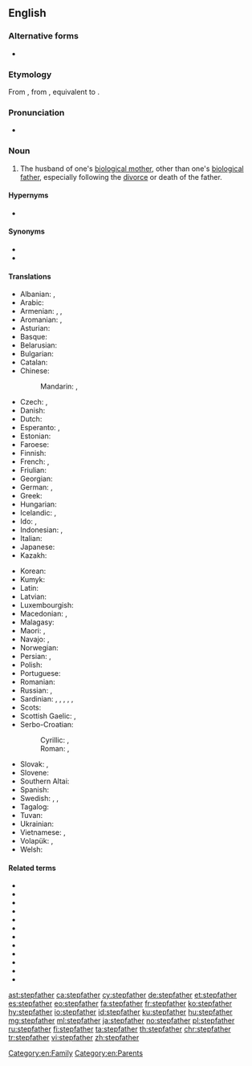==English==

===Alternative forms===
* {{l|en|step-father}}

===Etymology===
From {{etyl|enm|en}} {{m|enm|stepfader}}, from {{etyl|ang|en}} {{m|ang|stēopfæder|}}, equivalent to {{prefix|step|father|lang=en}}.

===Pronunciation===
* {{hyphenation|step|fa|ther|lang=en}}

===Noun===
{{en-noun}}

# The husband of one's [[biological mother]], other than one's [[biological father]], especially following the [[divorce]] or death of the father.

====Hypernyms====
* {{l|en|stepparent}}

====Synonyms====
* {{l|en|stepdad}}
* {{l|en|co-father}}

====Translations====
{{trans-top|husband of one's biological mother, other than one's biological father}}
* Albanian: {{t+|sq|vitërk}}, {{t+|sq|njerk}}
* Arabic: {{t|ar|زَوْج اَلْأُمّ|m}}
* Armenian: {{t|hy|[[խորթ]] [[հայր]]}}, {{t+|hy|հորու|sc=Armn}} {{qualifier|archaic}}, {{t+|hy|հորա|sc=Armn}} {{qualifier|archaic}}
* Aromanian: {{t|rup|nuercu|m}}, {{t|rup|nercu|m}}
* Asturian: {{t+|ast|padrastru|m}}
* Basque: {{t+|eu|aitaorde}}
* Belarusian: {{t|be|айчы́м|m}}
* Bulgarian: {{t|bg|вто́ри баща́|m}}
* Catalan: {{t+|ca|padrastre|m}}
* Chinese:
*: Mandarin: {{t|cmn|繼父|sc=Hani}}, {{t+|cmn|继父|tr=jìfù|sc=Hani}}
* Czech: {{t|cs|nevlastní otec|m}}, {{t+|cs|otčím|m}}
* Danish: {{t+|da|stedfar|c}}
* Dutch: {{t+|nl|stiefvader|m}}
* Esperanto: {{t|eo|vicpatro}}, {{qualifier|sometimes}} {{t|eo|duonpatro}}
* Estonian: {{t|et|kasuisa}}
* Faroese: {{t|fo|stjúkfaðir|m}}
* Finnish: {{t+|fi|isäpuoli}}
* French: {{t+|fr|beau-père|m}}, {{t+|fr|parâtre}}
* Friulian: {{t|fur|padreu|m}}
* Georgian: {{t|ka|მამინაცვალი|sc=Geor}}
* German: {{t+|de|Stiefvater|m}}, {{qualifier|gender-neutral}} {{t|de|Stiefelternteil|m|n}}
* Greek: {{t+|el|πατριός|m}}
* Hungarian: {{t+|hu|mostohaapa}}
* Icelandic: {{t|is|stjúpfaðir|m}}, {{t|is|stjúpi|m}}
* Ido: {{t|io|stifa patro}}, {{t+|io|stif-patro}}
* Indonesian: {{t+|id|ayah tiri}}, {{t+|id|bapak tiri}}
* Italian: {{t|it|patrigno|m}}
* Japanese: {{t|ja|継父|tr=けいふ, keifu, ままちち, mama-chichi}}
* Kazakh: {{t|kk|өгей әке|sc=Cyrl}}
{{trans-mid}}
* Korean: {{t|ko|계부|sc=Kore}}
* Kumyk: {{t|kum|оьгей ата|tr=ögey ata}}
* Latin: {{t|la|vitricus|m}}
* Latvian: {{t|lv|patēvs|m}}
* Luxembourgish: {{t|lb|Stéifpapp}}
* Macedonian: {{t|mk|о́чув|m}}, {{t|mk|по́татко|m}}
* Malagasy: {{t+|mg|raikèly}}
* Maori: {{t|mi|pāpā whakaangi}}, {{t|mi|matua whakaangi}}
* Navajo: {{t|nv|hazhéʼé ájíłʼíní}}, {{t|nv|hazhéʼé jíłʼíní}}
* Norwegian: {{t|no|stefar|m}}
* Persian: {{t+|fa|ناپدری|tr=nâpedari|sc=fa-Arab}}, {{t|fa|پدندر|tr=pedandar|sc=fa-Arab}}
* Polish: {{t+|pl|ojczym|m}}
* Portuguese: {{t+|pt|padrasto|m}}
* Romanian: {{t+|ro|tată vitreg|m}}
* Russian: {{t+|ru|о́тчим|m}}, {{t|ru|приёмный оте́ц|m}}
* Sardinian: {{t|sc|bídrigu|m}}, {{t|sc|bítricu|m}}, {{t|sc|bídricu|m}}, {{t|sc|bídriu|m}}, {{t|sc|brídicu|m}}, {{t|sc|vídrigu|m}}
* Scots: {{t|sco|stap-faither}}
* Scottish Gaelic: {{t|gd|oide|m}}, {{t|gd|leas-athair|m}}
* Serbo-Croatian:
*: Cyrillic: {{t|sh|о̏чӯх|m|sc=Cyrl}}, {{t|sh|поочим|m|sc=Cyrl}}
*: Roman: {{t+|sh|ȍčūh|m}}, {{t+|sh|poočim|m}}
* Slovak: {{t|sk|nevlastný otec|m}}, {{t|sk|otčim|m}}
* Slovene: {{t+|sl|očim|m}}
* Southern Altai: {{t|alt|ӧӧй ада|tr=ööy ada|sc=Cyrl}}
* Spanish: {{t+|es|padrastro|m}}
* Swedish: {{t+|sv|styvfar|c}}, {{t+|sv|styvfader|c}}, {{qualifier|modern slang}} {{t+|sv|plastpappa|c}}
* Tagalog: {{t|tl|amang-pangaman}}
* Tuvan: {{t|tyv|соңгу ада}}
* Ukrainian: {{t|uk|ві́тчим|m}}
* Vietnamese: {{t|vi|bố dượng}}, {{t|vi|cha kế}}
* Volapük: {{qualifier|♂♀}} {{t|vo|lupal}}, {{qualifier|♂}} {{t|vo|hilupal}}
* Welsh: {{t+|cy|llysdad|m}}
{{trans-bottom}}

====Related terms====
* {{l|en|stepaunt}}
* {{l|en|stepbrother}}
* {{l|en|stepchild}}
* {{l|en|stepdaughter}}
* {{l|en|stepfamily}}
* {{l|en|stepfather-in-law}}
* {{l|en|stepmother}}
* {{l|en|stepnephew}}
* {{l|en|stepniece}}
* {{l|en|stepsister}}
* {{l|en|stepson}}
* {{l|en|stepuncle}}

[[Category:en:Family]]
[[Category:en:Parents]]

[[ast:stepfather]]
[[ca:stepfather]]
[[cy:stepfather]]
[[de:stepfather]]
[[et:stepfather]]
[[es:stepfather]]
[[eo:stepfather]]
[[fa:stepfather]]
[[fr:stepfather]]
[[ko:stepfather]]
[[hy:stepfather]]
[[io:stepfather]]
[[id:stepfather]]
[[ku:stepfather]]
[[hu:stepfather]]
[[mg:stepfather]]
[[ml:stepfather]]
[[ja:stepfather]]
[[no:stepfather]]
[[pl:stepfather]]
[[ru:stepfather]]
[[fi:stepfather]]
[[ta:stepfather]]
[[th:stepfather]]
[[chr:stepfather]]
[[tr:stepfather]]
[[vi:stepfather]]
[[zh:stepfather]]